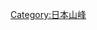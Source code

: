 {{Navbox
|name = 日本二百名山
|state = expanded
|titlestyle = background:#55bb30
|title = [[日本二百名山]] <span style="font-size:small;">（※[[日本百名山|百名山]]所含之山除外）</span>
|bodyclass = hlist
|groupstyle = background:#aaff77
|group1=[[北海道]]
|list1=* [[天鹽岳]]
* {{Link-ja|石狩岳|石狩岳}}
* {{Link-ja|二屏卒山|ニペソツ山}}
* {{Link-ja|カムイエクウチカウシ山|カムイエクウチカウシ山}}
* {{Link-ja|邊天狩岳|ペテガリ岳}}
* {{Link-ja|蘆別岳|芦別岳}}
* {{Link-ja|夕張岳|夕張岳}}
* {{Link-ja|暑寒別岳|暑寒別岳}}
* [[樽前山]]
* [[北海道駒岳]]
|group2=[[东北地方|東北]]
|list2=* [[白神岳]]
* {{Link-ja|姬神山 (岩手縣)|姫神山 (岩手県)|姬神山}}
* [[秋田駒岳]]
* {{Link-ja|和賀山塊|和賀山塊|和賀岳}}
* {{Link-ja|燒石岳|焼石岳}}
* {{Link-ja|栗駒山|栗駒山}}
* {{Link-ja|神室山|神室山}}
* {{Link-ja|森吉山|森吉山}}
* {{Link-ja|以東岳|以東岳}}
* {{Link-ja|船形山|船形山}}
* {{Link-ja|帝釋山|帝釈山}}
* {{Link-ja|會津朝日岳|会津朝日岳}}
|group3=[[關東地方|關東]]
|list3=* [[女峰山]]
* {{Link-ja|仙之倉山|仙ノ倉山}}
* {{Link-ja|淺間隱山|浅間隠山}}
* [[榛名山]]
* [[妙義山]]
* [[荒船山]]
* [[武甲山]]
* {{Link-ja|和名倉山|和名倉山|白石山}}
* {{Link-ja|大岳山 (東京都)|大岳山 (東京都)|大岳山}}
|group4=[[中部地方|中部山岳]]
|list4=* {{Link-ja|朳差岳|朳差岳}}
* {{Link-ja|二王子岳|二王子岳}}
* {{Link-ja|御神樂岳|御神楽岳}}
* {{Link-ja|守門岳|守門岳}}
* {{Link-ja|中之岳|中ノ岳}}
* {{Link-ja|八海山|八海山}}
* {{Link-ja|荒澤岳|荒沢岳}}
* {{Link-ja|佐武流山|佐武流山}}
* {{Link-ja|鳥甲山|鳥甲山}}
* {{Link-ja|白砂山|白砂山}}
* {{Link-ja|岩菅山|岩菅山}}
* {{Link-ja|御座山|御座山}}
* {{Link-ja|茅岳|茅ヶ岳}}
* {{Link-ja|乾德山|乾徳山}}
* {{Link-ja|三峠|三つ峠|三峠山}}
* {{Link-ja|御正體山|御正体山}}
* {{Link-ja|毛無山 (山梨縣・静岡縣)|毛無山 (山梨県・静岡県)|毛無山}}
* [[爱鹰山]]
* {{Link-ja|天狗岳|天狗岳}}
* {{Link-ja|黑姬山 (長野縣)|黒姫山 (長野県)|黑姬山}}
* {{Link-ja|戶隱山|戸隠山}}
* {{Link-ja|飯繩山|飯縄山}}
* {{Link-ja|雪倉岳|雪倉岳}}
* {{Link-ja|針之木岳|針ノ木岳}}
* {{Link-ja|烏帽子岳 (飛驒山脈)|烏帽子岳 (飛騨山脈)|烏帽子岳}}
* {{Link-ja|赤牛岳|赤牛岳}}
* {{Link-ja|毛勝三山|毛勝三山|毛勝山}}
* {{Link-ja|奥大日岳|奥大日岳}}
* {{Link-ja|有明山 (長野縣安曇野市)|有明山 (安曇野市・松川村)|有明山}}
* {{Link-ja|餓鬼岳|餓鬼岳}}
* {{Link-ja|燕岳|燕岳}}
* {{Link-ja|大天井岳|大天井岳}}
* {{Link-ja|霞澤岳|霞沢岳}}
* {{Link-ja|鋸岳 (赤石山脈)|鋸岳 (赤石山脈)|鋸岳}}
* {{Link-ja|農鳥岳|農鳥岳}}
* {{Link-ja|上河內岳|上河内岳}}
* {{Link-ja|池口岳|池口岳}}
* {{Link-ja|大無間山|大無間山}}
* {{Link-ja|櫛形山|櫛形山 (山梨県)}}
* {{Link-ja|笊岳|笊ヶ岳}}
* {{Link-ja|七面山|七面山}}
* {{Link-ja|小秀山|小秀山}}
* {{Link-ja|經岳 (長野縣)|経ヶ岳 (長野県)|經岳}}
* {{Link-ja|南駒岳|南駒ヶ岳}}
* {{Link-ja|安平路山|安平路山}}
* {{Link-ja|金剛堂山|金剛堂山}}
* {{Link-ja|笈岳|笈ヶ岳}}
* {{Link-ja|大日岳|大日ヶ岳}}
* {{Link-ja|位山|位山}}
* [[能鄉白山]]
|group5=[[西日本]]
|list5=* {{Link-ja|御在所岳|御在所岳|御在所山}}
* {{Link-ja|釋迦岳 (奈良縣)|釈迦ヶ岳 (奈良県)|釋迦岳}}
* {{Link-ja|伯母子岳|伯母子岳}}
* [[金剛山 (金剛山地)|金剛山]]
* {{Link-ja|武奈岳|武奈ヶ岳}}
* [[冰之山]]
* {{Link-ja|蒜山|蒜山|上蒜山}}
* [[三瓶山]]
* {{Link-ja|三嶺|三嶺}}
* {{Link-ja|東赤石山|東赤石山}}
* {{Link-ja|笹峰|笹ヶ峰}}
* [[英彥山]]
* [[雲仙岳]]
* [[由布岳]]
* {{Link-ja|大崩山|大崩山}}
* {{Link-ja|市房山|市房山}}
* {{Link-ja|尾鈴山|尾鈴山}}
* [[高千穗峰]]
* [[櫻島|櫻島岳]]

|belowstyle = background:#77ff4d
|below =* [[日本百名山]]
* [[日本三百名山]]
* [[日本山岳列表]]
}}<noinclude>
[[Category:日本山峰]]
</noinclude>